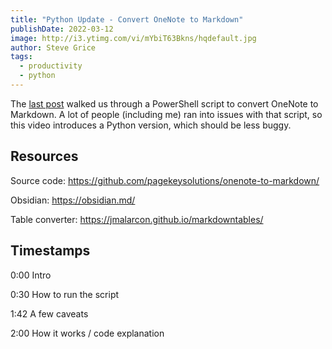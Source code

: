 ```yaml
---
title: "Python Update - Convert OneNote to Markdown"
publishDate: 2022-03-12
image: http://i3.ytimg.com/vi/mYbiT63Bkns/hqdefault.jpg
author: Steve Grice
tags:
  - productivity
  - python
---
```


The [last post](./onenote-to-markdown) walked us through a PowerShell script to convert OneNote to Markdown. A lot of people (including me) ran into issues with that script, so this video introduces a Python version, which should be less buggy.


<BlogYoutubeVideo videoId="mYbiT63Bkns" />

## Resources

Source code: https://github.com/pagekeysolutions/onenote-to-markdown/

Obsidian: https://obsidian.md/

Table converter: https://jmalarcon.github.io/markdowntables/

## Timestamps

0:00 Intro

0:30 How to run the script

1:42 A few caveats

2:00 How it works / code explanation
